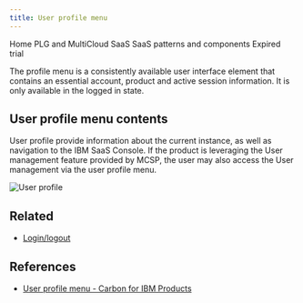 ```yaml
---
title: User profile menu
---
```



<Breadcrumb>
  <BreadcrumbItem href="https://pages.github.ibm.com/cdai-design/pal/">
    Home
  </BreadcrumbItem>
  <BreadcrumbItem href="https://pages.github.ibm.com/cdai-design/pal/saas-for-hyperscalers/overview">
    PLG and MultiCloud SaaS
  </BreadcrumbItem>
  <BreadcrumbItem href="https://pages.github.ibm.com/cdai-design/pal/saas-for-hyperscalers/common-patterns-components">
    SaaS patterns and components
  </BreadcrumbItem>
  <BreadcrumbItem
    isCurrentPage
    href="https://pages.github.ibm.com/cdai-design/pal/saas-for-hyperscalers/common-patterns/profile"
  >
    Expired trial
  </BreadcrumbItem>
</Breadcrumb>

<PageDescription>

The profile menu is a consistently available user interface element that contains an essential account, product and active session information. It is only available in the logged in state.

</PageDescription>

## User profile menu contents

User profile provide information about the current instance, as well as navigation to the IBM SaaS Console. If the product is leveraging the User management feature provided by MCSP, the user may also access the User management via the user profile menu.

<Row>
<Column colMd={8} colLg={12}>

![User profile](../images/userProfileMenu.png)

</Column>
</Row>

<CardGroup>
  <MiniCard
    title="Figma template"
    href="https://www.figma.com/file/SlZ7TK2mTzNLIHZB2dGXRF/MCSP-Onboarding-Design-Guide?node-id=2184%3A401494&t=pavrP2xC3KdDhtvz-1"
    actionIcon="launch"
  ></MiniCard>
  <MiniCard
    title="Storybook"
    href="https://pages.github.ibm.com/automation-saas/automation-common-header/?path=/story/user-profile--menu"
    actionIcon="launch"
  ></MiniCard>
</CardGroup>

## Related

- [Login/logout](https://pages.github.ibm.com/cdai-design/pal/saas-for-hyperscalers/common-patterns/trial-end/login)

## References

- [User profile menu - Carbon for IBM Products](https://pages.github.ibm.com/cdai-design/pal/patterns/profile-header-menu/usage/)
